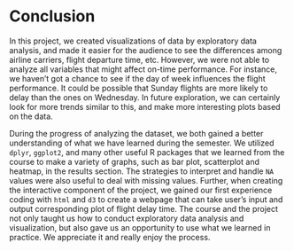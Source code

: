 # Conclusion
<!-- Limitation and Future Direction, Lessons Learned -->
In this project, we created visualizations of data by exploratory data analysis, and made it easier for the audience to see the differences among airline carriers, flight departure time, etc. However, we were not able to analyze all variables that might affect on-time performance. For instance, we haven't got a chance to see if the day of week influences the flight performance. It could be possible that Sunday flights are more likely to delay than the ones on Wednesday. In future exploration, we can certainly look for more trends similar to this, and make more interesting plots based on the data.  

During the progress of analyzing the dataset, we both gained a better understanding of what we have learned during the semester. We utilized `dplyr`, `ggplot2`, and many other useful R packages that we learned from the course to make a variety of graphs, such as bar plot, scatterplot and heatmap, in the results section. The strategies to interpret and handle `NA` values were also useful to deal with missing values. Further, when creating the interactive component of the project, we gained our first experience coding with `html` and `d3` to create a webpage that can take user's input and output corresponding plot of flight delay time. The course and the project not only taught us how to conduct exploratory data analysis and visualization, but also gave us an opportunity to use what we learned in practice. We appreciate it and really enjoy the process.
